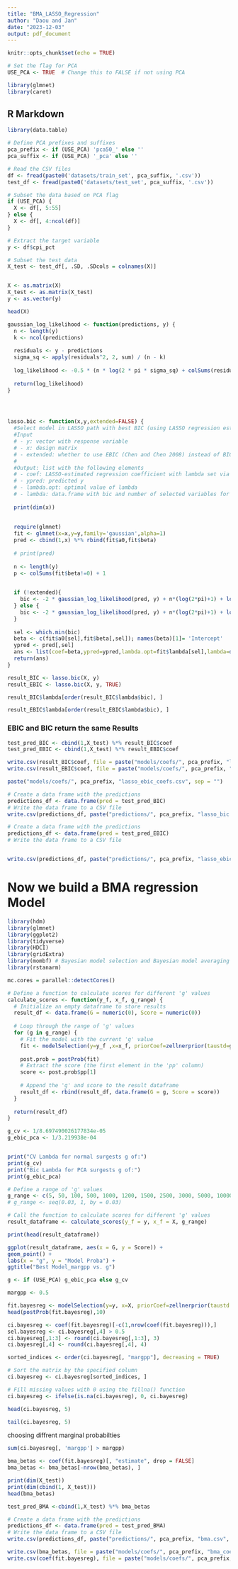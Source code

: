 ```yaml
---
title: "BMA_LASSO_Regression"
author: "Daou and Jan"
date: "2023-12-03"
output: pdf_document
---
```


```r
knitr::opts_chunk$set(echo = TRUE)
```


```r
# Set the flag for PCA
USE_PCA <- TRUE  # Change this to FALSE if not using PCA
```



```r
library(glmnet)
library(caret)
```
## R Markdown

```r
library(data.table)

# Define PCA prefixes and suffixes
pca_prefix <- if (USE_PCA) 'pca50_' else ''
pca_suffix <- if (USE_PCA) '_pca' else ''
```


```r
# Read the CSV files
df <- fread(paste0('datasets/train_set', pca_suffix, '.csv'))
test_df <- fread(paste0('datasets/test_set', pca_suffix, '.csv'))

# Subset the data based on PCA flag
if (USE_PCA) {
  X <- df[, 5:55]
} else {
  X <- df[, 4:ncol(df)]
}

# Extract the target variable
y <- df$cpi_pct

# Subset the test data
X_test <- test_df[, .SD, .SDcols = colnames(X)]


X <- as.matrix(X)
X_test <- as.matrix(X_test)
y <- as.vector(y)


```


```r
head(X)
```




```r
gaussian_log_likelihood <- function(predictions, y) {
  n <- length(y)
  k <- ncol(predictions)
  
  residuals <- y - predictions
  sigma_sq <- apply(residuals^2, 2, sum) / (n - k)
  
  log_likelihood <- -0.5 * (n * log(2 * pi * sigma_sq) + colSums(residuals^2) / sigma_sq)
  
  return(log_likelihood)
}




lasso.bic <- function(x,y,extended=FALSE) {
  #Select model in LASSO path with best BIC (using LASSO regression estimates)
  #Input
  # - y: vector with response variable
  # - x: design matrix
  # - extended: whether to use EBIC (Chen and Chen 2008) instead of BIC
  #
  #Output: list with the following elements
  # - coef: LASSO-estimated regression coefficient with lambda set via BIC
  # - ypred: predicted y
  # - lambda.opt: optimal value of lambda
  # - lambda: data.frame with bic and number of selected variables for each value of lambda
  
  print(dim(x))
  
  
  require(glmnet)
  fit <- glmnet(x=x,y=y,family='gaussian',alpha=1)
  pred <- cbind(1,x) %*% rbind(fit$a0,fit$beta)
  
  # print(pred)
  
  n <- length(y)
  p <- colSums(fit$beta!=0) + 1
  

  if (!extended){
    bic <- -2 * gaussian_log_likelihood(pred, y) + n*(log(2*pi)+1) + log(n)*p 
  } else {
    bic <- -2 * gaussian_log_likelihood(pred, y) + n*(log(2*pi)+1) + log(n)*p + 2*log(choose(ncol(x),p))
  }
  
  sel <- which.min(bic)
  beta <- c(fit$a0[sel],fit$beta[,sel]); names(beta)[1]= 'Intercept'
  ypred <- pred[,sel]
  ans <- list(coef=beta,ypred=ypred,lambda.opt=fit$lambda[sel],lambda=data.frame(lambda=fit$lambda,bic=bic,nvars=p))
  return(ans)
}
```


```r
result_BIC <- lasso.bic(X, y)
result_EBIC <- lasso.bic(X, y, TRUE)
```


```r
result_BIC$lambda[order(result_BIC$lambda$bic), ]
```

```r
result_EBIC$lambda[order(result_EBIC$lambda$bic), ]
```


### EBIC and BIC return the same Results


```r
test_pred_BIC <- cbind(1,X_test) %*% result_BIC$coef
test_pred_EBIC <- cbind(1,X_test) %*% result_EBIC$coef
```


```r
write.csv(result_BIC$coef, file = paste("models/coefs/", pca_prefix, "lasso_bic_coefs.csv", sep = ""), row.names = TRUE)
write.csv(result_EBIC$coef, file = paste("models/coefs/", pca_prefix, "lasso_ebic_coefs.csv", sep = ""), row.names = TRUE)

paste("models/coefs/", pca_prefix, "lasso_ebic_coefs.csv", sep = "")
```



```r
# Create a data frame with the predictions
predictions_df <- data.frame(pred = test_pred_BIC)
# Write the data frame to a CSV file
write.csv(predictions_df, paste("predictions/", pca_prefix, "lasso_bic.csv", sep = ""))

# Create a data frame with the predictions
predictions_df <- data.frame(pred = test_pred_EBIC)
# Write the data frame to a CSV file


write.csv(predictions_df, paste("predictions/", pca_prefix, "lasso_ebic.csv", sep = ""))
```


# Now we build a BMA regression Model


```r
library(hdm)
library(glmnet)
library(ggplot2)
library(tidyverse)
library(HDCI)
library(gridExtra)
library(mombf) # Bayesian model selection and Bayesian model averaging
library(rstanarm)
```


```r
mc.cores = parallel::detectCores()
```


```r
# Define a function to calculate scores for different 'g' values
calculate_scores <- function(y_f, x_f, g_range) {
  # Initialize an empty dataframe to store results
  result_df <- data.frame(G = numeric(0), Score = numeric(0))
  
  # Loop through the range of 'g' values
  for (g in g_range) {
    # Fit the model with the current 'g' value
    fit <- modelSelection(y=y_f ,x=x_f, priorCoef=zellnerprior(taustd=g), priorDelta=modelbbprior(1,1))
    
    post.prob = postProb(fit)
    # Extract the score (the first element in the 'pp' column)
    score <- post.prob$pp[1]
    
    # Append the 'g' and score to the result dataframe
    result_df <- rbind(result_df, data.frame(G = g, Score = score))
  }
  
  return(result_df)
}
```


```r
g_cv <- 1/8.697490026177834e-05
g_ebic_pca <- 1/3.219938e-04


print("CV Lambda for normal surgests g of:")
print(g_cv)
print("Bic Lambda for PCA surgests g of:")
print(g_ebic_pca)
```

```r

# Define a range of 'g' values
g_range <- c(5, 50, 100, 500, 1000, 1200, 1500, 2500, 3000, 5000, 10000)
# g_range <- seq(0.03, 1, by = 0.03)

# Call the function to calculate scores for different 'g' values
result_dataframe <- calculate_scores(y_f = y, x_f = X, g_range)

print(head(result_dataframe))

ggplot(result_dataframe, aes(x = G, y = Score)) +
geom_point() +
labs(x = "g", y = "Model Proba") +
ggtitle("Best Model_margpp vs. g")
```



```r
g <- if (USE_PCA) g_ebic_pca else g_cv

margpp <- 0.5

```



```r
fit.bayesreg <- modelSelection(y=y, x=X, priorCoef=zellnerprior(taustd = g), priorDelta=modelbbprior(1,1))
head(postProb(fit.bayesreg),10)
```



```r
ci.bayesreg <- coef(fit.bayesreg)[-c(1,nrow(coef(fit.bayesreg))),]
sel.bayesreg <- ci.bayesreg[,4] > 0.5
ci.bayesreg[,1:3] <- round(ci.bayesreg[,1:3], 3)  
ci.bayesreg[,4] <- round(ci.bayesreg[,4], 4)      

sorted_indices <- order(ci.bayesreg[, "margpp"], decreasing = TRUE)

# Sort the matrix by the specified column
ci.bayesreg <- ci.bayesreg[sorted_indices, ]

# Fill missing values with 0 using the fillna() function
ci.bayesreg <- ifelse(is.na(ci.bayesreg), 0, ci.bayesreg)
```

```r

head(ci.bayesreg, 5)
```


```r
tail(ci.bayesreg, 5)
```

choosing diffrent marginal probabilties


```r
sum(ci.bayesreg[, 'margpp'] > margpp)
```



```r
bma_betas <- coef(fit.bayesreg)[, "estimate", drop = FALSE]
bma_betas <- bma_betas[-nrow(bma_betas), ]
```

```r
print(dim(X_test))
print(dim(cbind(1, X_test)))
head(bma_betas)
```



```r
test_pred_BMA <-cbind(1,X_test) %*% bma_betas
```



```r
# Create a data frame with the predictions
predictions_df <- data.frame(pred = test_pred_BMA)
# Write the data frame to a CSV file
write.csv(predictions_df, paste("predictions/", pca_prefix, "bma.csv", sep = ""))
```


```r
write.csv(bma_betas, file = paste("models/coefs/", pca_prefix, "bma_coefs.csv", sep = ""), row.names = TRUE)
write.csv(coef(fit.bayesreg), file = paste("models/coefs/", pca_prefix, "bma_coefs_intervalls.csv", sep = ""), row.names = TRUE)


```









